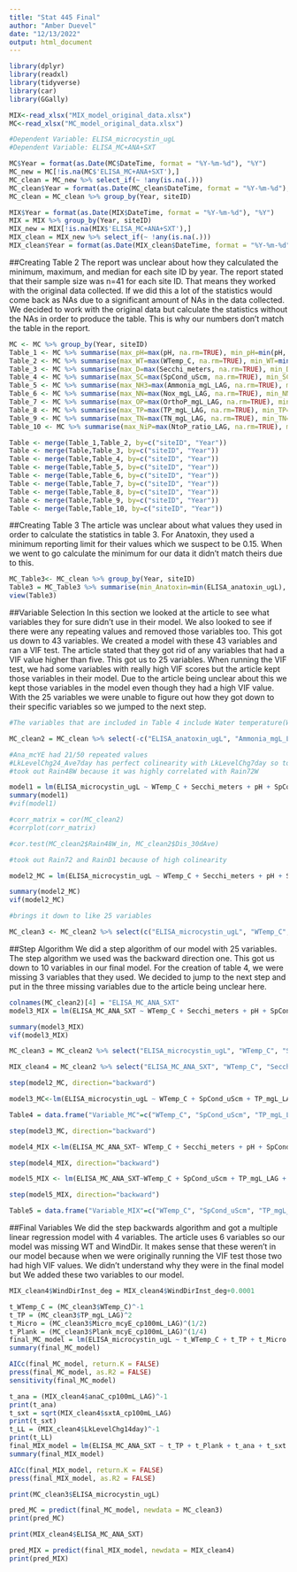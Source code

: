 ---
title: "Stat 445 Final"
author: "Amber Duevel"
date: "12/13/2022"
output: html_document
---
```{r}
library(dplyr)
library(readxl)
library(tidyverse)
library(car)
library(GGally)
```

```{r}
MIX<-read_xlsx("MIX_model_original_data.xlsx")
MC<-read_xlsx("MC_model_original_data.xlsx")
```

```{r Dependent Variables for MC}
#Dependent Variable: ELISA_microcystin_ugL 
#Dependent Variable: ELISA_MC+ANA+SXT
```

```{r}
MC$Year = format(as.Date(MC$DateTime, format = "%Y-%m-%d"), "%Y")
MC_new = MC[!is.na(MC$'ELISA_MC+ANA+SXT'),]
MC_clean = MC_new %>% select_if(~ !any(is.na(.)))
MC_clean$Year = format(as.Date(MC_clean$DateTime, format = "%Y-%m-%d"), "%Y")
MC_clean = MC_clean %>% group_by(Year, siteID)

MIX$Year = format(as.Date(MIX$DateTime, format = "%Y-%m-%d"), "%Y")
MIX = MIX %>% group_by(Year, siteID)
MIX_new = MIX[!is.na(MIX$'ELISA_MC+ANA+SXT'),]
MIX_clean = MIX_new %>% select_if(~ !any(is.na(.)))
MIX_clean$Year = format(as.Date(MIX_clean$DateTime, format = "%Y-%m-%d"), "%Y")

```
##Creating Table 2
The report was unclear about how they calculated the minimum, maximum, and median for each site ID by year. The report stated that their sample size was n=41 for each site ID. That means they worked with the original data collected. If we did this a lot of the statistics would come back as NAs due to a significant amount of NAs in the data collected. We decided to work with the original data but calculate the statistics without the NAs in order to produce the table. This is why our numbers don't match the table in the report.
```{r}
MC <- MC %>% group_by(Year, siteID)
Table_1 <- MC %>% summarise(max_pH=max(pH, na.rm=TRUE), min_pH=min(pH, na.rm=TRUE), median_pH=median(pH, na.rm=TRUE)) 
Table_2 <- MC %>% summarise(max_WT=max(WTemp_C, na.rm=TRUE), min_WT=min(WTemp_C, na.rm=TRUE), median_WT=median(WTemp_C, na.rm=TRUE)) 
Table_3 <- MC %>% summarise(max_D=max(Secchi_meters, na.rm=TRUE), min_D=min(Secchi_meters, na.rm=TRUE), median_D=median(Secchi_meters, na.rm=TRUE)) 
Table_4 <- MC %>% summarise(max_SC=max(SpCond_uScm, na.rm=TRUE), min_SC=min(SpCond_uScm, na.rm=TRUE), median_SC=median(SpCond_uScm, na.rm=TRUE)) 
Table_5 <- MC %>% summarise(max_NH3=max(Ammonia_mgL_LAG, na.rm=TRUE), min_NH3=min(Ammonia_mgL_LAG, na.rm=TRUE), median_NH3=median(Ammonia_mgL_LAG, na.rm=TRUE)) 
Table_6 <- MC %>% summarise(max_NN=max(Nox_mgL_LAG, na.rm=TRUE), min_NN=min(Nox_mgL_LAG, na.rm=TRUE), median_NN=median(Nox_mgL_LAG, na.rm=TRUE)) 
Table_7 <- MC %>% summarise(max_OP=max(OrthoP_mgL_LAG, na.rm=TRUE), min_OP=min(OrthoP_mgL_LAG, na.rm=TRUE), median_OP=median(OrthoP_mgL_LAG, na.rm=TRUE)) 
Table_8 <- MC %>% summarise(max_TP=max(TP_mgL_LAG, na.rm=TRUE), min_TP=min(TP_mgL_LAG, na.rm=TRUE), median_TP=median(TP_mgL_LAG, na.rm=TRUE)) 
Table_9 <- MC %>% summarise(max_TN=max(TN_mgL_LAG, na.rm=TRUE), min_TN=min(TN_mgL_LAG, na.rm=TRUE), median_TN=median(TN_mgL_LAG, na.rm=TRUE)) 
Table_10 <- MC %>% summarise(max_NiP=max(NtoP_ratio_LAG, na.rm=TRUE), min_NiP=min(NtoP_ratio_LAG, na.rm=TRUE), median_NiP=median(NtoP_ratio_LAG, na.rm=TRUE))

Table <- merge(Table_1,Table_2, by=c("siteID", "Year"))
Table <- merge(Table,Table_3, by=c("siteID", "Year"))
Table <- merge(Table,Table_4, by=c("siteID", "Year"))
Table <- merge(Table,Table_5, by=c("siteID", "Year"))
Table <- merge(Table,Table_6, by=c("siteID", "Year"))
Table <- merge(Table,Table_7, by=c("siteID", "Year"))
Table <- merge(Table,Table_8, by=c("siteID", "Year"))
Table <- merge(Table,Table_9, by=c("siteID", "Year"))
Table <- merge(Table,Table_10, by=c("siteID", "Year"))

```

##Creating Table 3
The article was unclear about what values they used in order to calculate the statistics in table 3. For Anatoxin, they used a minimum reporting limit for their values which we suspect to be 0.15. When we went to go calculate the minimum for our data it didn't match theirs due to this. 
```{r}
MC_Table3<- MC_clean %>% group_by(Year, siteID)
Table3 = MC_Table3 %>% summarise(min_Anatoxin=min(ELISA_anatoxin_ugL), max_Anatoxin=max(ELISA_anatoxin_ugL), med_Anatoxin=median(ELISA_anatoxin_ugL), min_Microcystin=min(ELISA_microcystin_ugL), max_Microcystin=max(ELISA_microcystin_ugL), med_Microcystin=median(ELISA_microcystin_ugL), min_Saxitoxin=min(ELISA_saxitoxin_ugL), max_Saxitoxin=max(ELISA_saxitoxin_ugL), med_Saxitoxin=median(ELISA_saxitoxin_ugL))
view(Table3)

```

##Variable Selection
In this section we looked at the article to see what variables they for sure didn't use in their model. We also looked to see if there were any repeating values and removed those variables too. This got us down to 43 variables. We created a model with these 43 variables and ran a VIF test. The article stated that they got rid of any variables that had a VIF value higher than five. This got us to 25 variables. When running the VIF test, we had some variables with really high VIF scores but the article kept those variables in their model. Due to the article being unclear about this we kept those variables in the model even though they had a high VIF value. With the 25 variables we were unable to figure out how they got down to their specific variables so we jumped to the next step.

```{r}
#The variables that are included in Table 4 include Water temperature(WT) Specific conductance(SC), Total phosphorus(TP), "the plank one"(Plank_mcyE), "the micro one"(Micro_mcyE), Anatoxin(anaC), Saxitoxin(sxtA), Wind direction(WindDir), Lake level for 7 days(LL_7day), Lake level spring average(LL_Spring), Lake level 14 days(LL_14day)

MC_clean2 = MC_clean %>% select(-c("ELISA_anatoxin_ugL", "Ammonia_mgL_LAG", "Nox_mgL_LAG", "Nitrite_mgL_LAG", "Nitrate_mgL_LAG", "OrthoP_mgL_LAG", "SXTx100", "DateTime", "MCx12.5", "siteID", "Year", "Ana_mcyE_cp100mL_LAG", "LkLevelChg7day"))

#Ana_mcYE had 21/50 repeated values
#LkLevelChg24_Ave7day has perfect colinearity with LkLevelChg7day so took out LkLevelChg7day since its not in the final model
#took out Rain48W because it was highly correlated with Rain72W

model1 = lm(ELISA_microcystin_ugL ~ WTemp_C + Secchi_meters + pH + SpCond_uScm + TP_mgL_LAG + TN_mgL_LAG + NtoP_ratio_LAG + Micro_mcyE_cp100mL_LAG + Plank_mcyE_cp100mL_LAG + anaC_cp100mL_LAG + sxtA_cp100mL_LAG + WindSpInst_mph + WindDirInst_deg + WindSpAnt24_mph + WindDirAnt24_deg + RainD_1 + RainD_2 + RainD_3 + Rain48W_in + Rain72W_in + Sum7d_precip + Sum14d_precip + BarPressInst_inhg + changeBP + LkLevelChg24_ft + LkLevelChg14day + LkLevelChg24_Ave7day + LkLevelChg24_Ave7dayABS + LkLevel_dev_springave + PAR_1dSUM + PAR_3dAVG + PAR_5dAVG + PAR_7dAVG + PAR_14dAVG + Dis_dm1 + Dis_dm2 + Dis_dm3 + Dis_7dAve + Dis_14dAve + Dis_30dAve, data = MC_clean2)
summary(model1)
#vif(model1)

#corr_matrix = cor(MC_clean2)
#corrplot(corr_matrix)

#cor.test(MC_clean2$Rain48W_in, MC_clean2$Dis_30dAve)

#took out Rain72 and RainD1 because of high colinearity

model2_MC = lm(ELISA_microcystin_ugL ~ WTemp_C + Secchi_meters + pH + SpCond_uScm + TP_mgL_LAG + NtoP_ratio_LAG + Micro_mcyE_cp100mL_LAG + Plank_mcyE_cp100mL_LAG + anaC_cp100mL_LAG + sxtA_cp100mL_LAG + WindSpInst_mph + WindDirInst_deg + WindSpAnt24_mph + WindDirAnt24_deg + Rain48W_in + Sum14d_precip + BarPressInst_inhg + changeBP + LkLevelChg14day + LkLevelChg24_Ave7day + LkLevelChg24_Ave7dayABS + LkLevel_dev_springave + PAR_1dSUM, data = MC_clean2)

summary(model2_MC)
vif(model2_MC)

#brings it down to like 25 variables

MC_clean3 <- MC_clean2 %>% select(c("ELISA_microcystin_ugL", "WTemp_C", "Secchi_meters", "pH", "SpCond_uScm", "TP_mgL_LAG", "NtoP_ratio_LAG", "Micro_mcyE_cp100mL_LAG", "Plank_mcyE_cp100mL_LAG", "anaC_cp100mL_LAG", "sxtA_cp100mL_LAG", "WindSpInst_mph", "WindDirInst_deg", "WindSpAnt24_mph", "WindDirAnt24_deg", "Rain48W_in", "Sum14d_precip", "BarPressInst_inhg", "changeBP", "LkLevelChg14day", "LkLevelChg24_Ave7day", "LkLevelChg24_Ave7dayABS", "LkLevel_dev_springave", "PAR_1dSUM"))

```

##Step Algorithm
We did a step algorithm of our model with 25 variables. The step algorithm we used was the backward direction one. This got us down to 10 variables in our final model. For the creation of table 4, we were missing 3 variables that they used. We decided to jump to the next step and put in the three missing variables due to the article being unclear here.

```{r}
colnames(MC_clean2)[4] = "ELISA_MC_ANA_SXT"
model3_MIX = lm(ELISA_MC_ANA_SXT ~ WTemp_C + Secchi_meters + pH + SpCond_uScm + TP_mgL_LAG + NtoP_ratio_LAG + Micro_mcyE_cp100mL_LAG + Plank_mcyE_cp100mL_LAG + anaC_cp100mL_LAG + sxtA_cp100mL_LAG + WindSpInst_mph + WindDirInst_deg + WindSpAnt24_mph + WindDirAnt24_deg + RainD_1 + Sum14d_precip + BarPressInst_inhg + changeBP + LkLevelChg14day + LkLevelChg24_Ave7day + LkLevelChg24_Ave7dayABS + LkLevel_dev_springave + PAR_1dSUM, data = MC_clean2)

summary(model3_MIX)
vif(model3_MIX)

MC_clean3 = MC_clean2 %>% select("ELISA_microcystin_ugL", "WTemp_C", "Secchi_meters", "pH", "SpCond_uScm", "TP_mgL_LAG", "NtoP_ratio_LAG", "Micro_mcyE_cp100mL_LAG", "Plank_mcyE_cp100mL_LAG", "anaC_cp100mL_LAG", "sxtA_cp100mL_LAG", "WindSpInst_mph", "WindDirInst_deg",  "WindSpAnt24_mph", "WindDirAnt24_deg", "Rain48W_in", "Sum14d_precip", "BarPressInst_inhg", "changeBP", "LkLevelChg14day",  "LkLevelChg24_Ave7day", "LkLevelChg24_Ave7dayABS", "LkLevel_dev_springave", "PAR_1dSUM")

MIX_clean4 = MC_clean2 %>% select("ELISA_MC_ANA_SXT", "WTemp_C", "Secchi_meters", "pH", "SpCond_uScm", "TP_mgL_LAG", "NtoP_ratio_LAG", "Micro_mcyE_cp100mL_LAG", "Plank_mcyE_cp100mL_LAG", "anaC_cp100mL_LAG", "sxtA_cp100mL_LAG", "WindSpInst_mph", "WindDirInst_deg", "WindSpAnt24_mph", "WindDirAnt24_deg", "RainD_1", "Sum14d_precip", "BarPressInst_inhg", "changeBP", "LkLevelChg14day", "LkLevelChg24_Ave7day", "LkLevelChg24_Ave7dayABS", "LkLevel_dev_springave", "PAR_1dSUM")
```

```{r}
step(model2_MC, direction="backward")

model3_MC<-lm(ELISA_microcystin_ugL ~ WTemp_C + SpCond_uScm + TP_mgL_LAG + Micro_mcyE_cp100mL_LAG + Plank_mcyE_cp100mL_LAG + WindDirInst_deg + LkLevelChg14day + LkLevelChg24_Ave7day +  LkLevel_dev_springave, data = MC_clean3)

Table4 = data.frame("Variable_MC"=c("WTemp_C", "SpCond_uScm", "TP_mgL_LAG", "Micro_mcyE_cp100mL_LAG", "Plank_mcyE_cp100mL_LAG", "WindDirInst_deg", "LkLevelChg14day", "LkLevelChg24_Ave7day",  "LkLevel_dev_springave"))

step(model3_MC, direction="backward")

model4_MIX <-lm(ELISA_MC_ANA_SXT~ WTemp_C + Secchi_meters + pH + SpCond_uScm + TP_mgL_LAG + NtoP_ratio_LAG + Micro_mcyE_cp100mL_LAG + Plank_mcyE_cp100mL_LAG + anaC_cp100mL_LAG + sxtA_cp100mL_LAG + WindSpInst_mph + WindDirInst_deg + WindSpAnt24_mph + WindDirAnt24_deg + RainD_1 + Sum14d_precip + BarPressInst_inhg + changeBP + LkLevelChg14day + LkLevelChg24_Ave7day + LkLevelChg24_Ave7dayABS + LkLevel_dev_springave + PAR_1dSUM, data=MIX_clean4)

step(model4_MIX, direction="backward")

model5_MIX <- lm(ELISA_MC_ANA_SXT~WTemp_C + SpCond_uScm + TP_mgL_LAG + Micro_mcyE_cp100mL_LAG + Plank_mcyE_cp100mL_LAG + anaC_cp100mL_LAG + sxtA_cp100mL_LAG + WindDirInst_deg + LkLevelChg14day + LkLevelChg24_Ave7day + LkLevel_dev_springave, data=MIX_clean4)

step(model5_MIX, direction="backward")

Table5 = data.frame("Variable_MIX"=c("WTemp_C", "SpCond_uScm", "TP_mgL_LAG", "Micro_mcyE_cp100mL_LAG", "Plank_mcyE_cp100mL_LAG", "anaC_cp100mL_LAG", "sxtA_cp100mL_LAG", "WindDirInst_deg", "LkLevelChg14day", "LkLevelChg24_Ave7day",  "LkLevel_dev_springave"))

```

##Final Variables
We did the step backwards algorithm and got a multiple linear regression model with 4 variables. The article uses 6 variables so our model was missing WT and WindDir. It makes sense that these weren't in our model because when we were originally running the VIF test those two had high VIF values. We didn't understand why they were in the final model but We added these two variables to our model. 

```{r}
MIX_clean4$WindDirInst_deg = MIX_clean4$WindDirInst_deg+0.0001

t_WTemp_C = (MC_clean3$WTemp_C)^-1
t_TP = (MC_clean3$TP_mgL_LAG)^2
t_Micro = (MC_clean3$Micro_mcyE_cp100mL_LAG)^(1/2)
t_Plank = (MC_clean3$Plank_mcyE_cp100mL_LAG)^(1/4)
final_MC_model = lm(ELISA_microcystin_ugL ~ t_WTemp_C + t_TP + t_Micro + t_Plank + WindDirInst_deg + LkLevelChg24_Ave7day, data = MC_clean3)
summary(final_MC_model)

AICc(final_MC_model, return.K = FALSE)
press(final_MC_model, as.R2 = FALSE)
sensitivity(final_MC_model)

t_ana = (MIX_clean4$anaC_cp100mL_LAG)^-1
print(t_ana)
t_sxt = sqrt(MIX_clean4$sxtA_cp100mL_LAG)
print(t_sxt)
t_LL = (MIX_clean4$LkLevelChg14day)^-1
print(t_LL)
final_MIX_model = lm(ELISA_MC_ANA_SXT ~ t_TP + t_Plank + t_ana + t_sxt + WindDirInst_deg + t_LL, data = MIX_clean4)
summary(final_MIX_model)

AICc(final_MIX_model, return.K = FALSE)
press(final_MIX_model, as.R2 = FALSE)

print(MC_clean3$ELISA_microcystin_ugL)

pred_MC = predict(final_MC_model, newdata = MC_clean3)
print(pred_MC)

print(MIX_clean4$ELISA_MC_ANA_SXT)

pred_MIX = predict(final_MIX_model, newdata = MIX_clean4)
print(pred_MIX)
```
